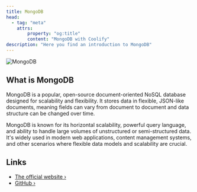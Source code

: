 ```yaml
---
title: MongoDB
head:
  - tag: "meta"
    attrs:
        property: "og:title"
        content: "MongoDB with Coolify"
description: "Here you find an introduction to MongoDB"
---
```



<Badge text="One-click setup." variant="note" size="large" />

![MongoDB](../../../assets/images/database-logos/mongodb.png)

## What is MongoDB

MongoDB is a popular, open-source document-oriented NoSQL database designed for scalability and flexibility. It stores data in flexible, JSON-like documents, meaning fields can vary from document to document and data structure can be changed over time.

MongoDB is known for its horizontal scalability, powerful query language, and ability to handle large volumes of unstructured or semi-structured data. It's widely used in modern web applications, content management systems, and other scenarios where flexible data models and scalability are crucial.

## Links

- [The official website ›](https://www.mongodb.com/)
- [GitHub ›](https://github.com/mongodb/mongo)